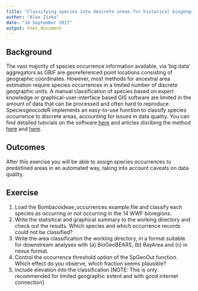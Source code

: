 ```yaml
---
title: "Classifying species into descrete areas for historical biogeography"
author: "Alex Zizka"
date: "16 September 2017"
output: html_document
---
```


## Background
The vast majority of species occurrence information available, via 'big data' aggregators as GBIF are georeferenced point locations consisting of geographic coordinates. However, most methods for ancestral area estimation require species occurrences in a limited number of discrete geographic units. A manual classification of species based on expert knowledge or graphical-user-interface based GIS software are limited in the amount of data that can be processed and often hard to reproduce. SpeciesgeocodeR implements an easy-to-use function to classify species occurrence to discrete areas, accounting for issues in data quality. You can find detailed tutorials on the software [here](https://github.com/azizka/speciesgeocodeR/wiki) and articles disribing the method [here](https://academic.oup.com/sysbio/article/66/2/145/2670075/SpeciesGeoCoder-Fast-Categorization-of-Species) and [here](http://www.biorxiv.org/content/early/2015/11/24/032755).


## Outcomes
After this exercise you will be able to assign species occurrences to predefined areas in an automated way, taking into account caveats on data quality.

## Exercise
1. Load the Bombacoideae_occurrences example file and classify each species as occurring or not occurring in the 14 WWF bioregions.
2. Write the statistical and graphical summary to the working directory and check out the results. Which species and which occurrence records could not be classified?
3. Write the area classification the working directory, in a format suitable for downstream analyses with (a) BioGeoBEARS, (b) BayArea and (c) in nexus format.
4. Control the occurrence threshold option of the SpGeoOut function. Which effect do you observe, which fraction seems plausible?
5. Include elevation into the classification [NOTE: This is only recommended for limited geographic extent and with good internet connection]
